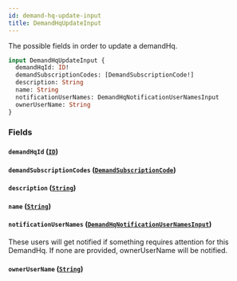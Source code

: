 ```yaml
---
id: demand-hq-update-input
title: DemandHqUpdateInput
---
```



The possible fields in order to update a demandHq.


```graphql
input DemandHqUpdateInput {
  demandHqId: ID!
  demandSubscriptionCodes: [DemandSubscriptionCode!]
  description: String
  name: String
  notificationUserNames: DemandHqNotificationUserNamesInput
  ownerUserName: String
}
```


### Fields

#### `demandHqId` ([`ID`](/developers/demandhq-apis/demand-api/graphql/reference/scalars/id))




#### `demandSubscriptionCodes` ([`DemandSubscriptionCode`](/developers/demandhq-apis/demand-api/graphql/reference/enums/demand-subscription-code))




#### `description` ([`String`](/developers/demandhq-apis/demand-api/graphql/reference/scalars/string))




#### `name` ([`String`](/developers/demandhq-apis/demand-api/graphql/reference/scalars/string))




#### `notificationUserNames` ([`DemandHqNotificationUserNamesInput`](/developers/demandhq-apis/demand-api/graphql/reference/inputs/demand-hq-notification-user-names-input))

These users will get notified if something requires attention for this DemandHq.
If none are provided, ownerUserName will be notified.


#### `ownerUserName` ([`String`](/developers/demandhq-apis/demand-api/graphql/reference/scalars/string))






